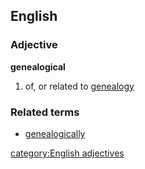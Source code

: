 ==English==
===Adjective===
'''genealogical'''
# of, or related to [[genealogy]]
===Related terms===
*[[genealogically]]
[[category:English adjectives]]